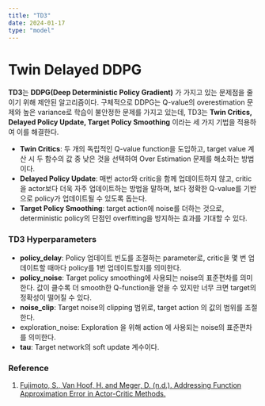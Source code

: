 ```yaml
---
title: "TD3"
date: 2024-01-17
type: "model"
---
```


# Twin Delayed DDPG

**TD3**는 **DDPG(Deep Deterministic Policy Gradient)** 가 가지고 있는 문제점을 줄이기 위해 제안된 알고리즘이다. 구체적으로 DDPG는 Q-value의 overestimation 문제와 높은 variance로 학습이 불안정한 문제를 가지고 있는데, TD3는 **Twin Critics, Delayed Policy Update, Target Policy Smoothing** 이라는 세 가지 기법을 적용하여 이를 해결한다.

- **Twin Critics**: 두 개의 독립적인 Q-value function을 도입하고, target value 계산 시 두 함수의 값 중 낮은 것을 선택하여 Over Estimation 문제를 해소하는 방법이다.
- **Delayed Policy Update**: 매번 actor와 critic을 함께 업데이트하지 않고, critic을 actor보다 더욱 자주 업데이트하는 방법을 말하며, 보다 정확한 Q-value를 기반으로 policy가 업데이트될 수 있도록 돕는다.
- **Target Policy Smoothing**: target action에 noise를 더하는 것으로, deterministic policy의 단점인 overfitting을 방지하는 효과를 기대할 수 있다.

### TD3 Hyperparameters

- **policy_delay**: Policy 업데이트 빈도를 조절하는 parameter로, critic을 몇 번 업데이트할 때마다 policy를 1번 업데이트할지를 의미한다.
- **policy_noise**: Target policy smoothing에 사용되는 noise의 표준편차를 의미한다. 값이 클수록 더 smooth한 Q-function을 얻을 수 있지만 너무 크면 target의 정확성이 떨어질 수 있다.
- **noise_clip**: Target noise의 clipping 범위로, target action 의 값의 범위를 조절한다.
- exploration_noise: Exploration 을 위해 action 에 사용되는 noise의 표준편차를 의미한다.
- **tau**: Target network의 soft update 계수이다.

### Reference

1. [Fujimoto, S., Van Hoof, H. and Meger, D. (n.d.). Addressing Function Approximation Error in Actor-Critic Methods.](<https://arxiv.org/pdf/1802.09477>)
